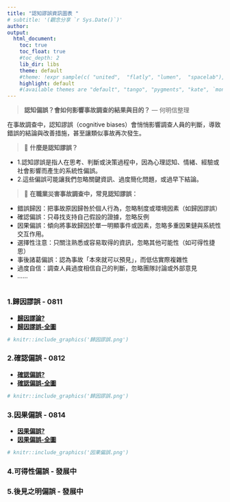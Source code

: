 ```yaml
---
title: "認知謬誤資訊圖表 "
# subtitle: '(觀念分享 `r Sys.Date()`)'
author: 
output: 
  html_document:
    toc: true
    toc_float: true
    #toc_depth: 2
    lib_dir: libs
    theme: default
    #theme: !expr sample(c( "united",  "flatly", "lumen",  "spacelab"), 1)
    highlight: default
    #(available themes are "default", "tango", "pygments", "kate", `monochrome`, `espresso`, `zenburn`, `haddock`, `breezedark`, `textmate`, `arrow`, or `rstudio`).
---
```

> **認知偏誤？會如何影響事故調查的結果與目的？**
--- 何明信整理

在事故調查中，認知謬誤（cognitive biases）會悄悄影響調查人員的判斷，導致錯誤的結論與改善措施，甚至讓類似事故再次發生。

> 🧠 **什麼是認知謬誤？**

- 1.認知謬誤是指人在思考、判斷或決策過程中，因為心理認知、情緒、經驗或社會影響而產生的系統性偏誤。
- 2.這些偏誤可能讓我們忽略關鍵資訊、過度簡化問題，或過早下結論。

> 🚧 **在職業災害事故調查中，常見認知謬誤：**

- 錯誤歸因：把事故原因歸咎於個人行為，忽略制度或環境因素（如歸因謬誤）
- 確認偏誤：只尋找支持自己假設的證據，忽略反例
- 因果偏誤：傾向將事故歸因於單一明顯事件或因素，忽略多重因果鏈與系統性交互作用。
- 選擇性注意：只關注熟悉或容易取得的資訊，忽略其他可能性（如可得性捷思）
- 事後諸葛偏誤：認為事故「本來就可以預見」，而低估實際複雜性
- 過度自信：調查人員過度相信自己的判斷，忽略團隊討論或外部意見
- ......


# {.tabset .tabset-fade .tabset-pills}

### **1.歸因謬誤** - 0811  
- **[歸因謬論? ](歸因謬誤.pdf)**    
- **[歸因謬誤-全圖](歸因謬誤.html)**
```r
# knitr::include_graphics('歸因謬誤.png')
```

### **2.確認偏誤** - 0812
- **[確認偏誤? ](確認偏誤.pdf)**
- **[確認偏誤-全圖](確認謬誤.html)**
```r
# knitr::include_graphics('歸因謬誤.png')
```

### **3.因果偏誤** - 0814
- **[因果偏誤? ](因果偏誤.pdf)**
- **[因果偏誤-全圖](因果偏誤.html)**
```r
# knitr::include_graphics('因果偏誤.png')
```


### **4.可得性偏誤** - 發展中

### **5.後見之明偏誤** - 發展中
